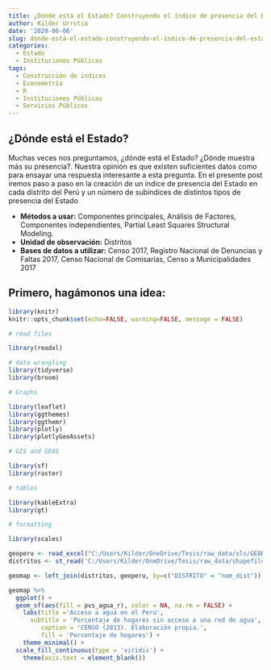 ```yaml
---
title: ¿Dónde está el Estado? Construyendo el índice de presencia del Estado
author: Kilder Urrutia
date: '2020-06-06'
slug: dónde-está-el-estado-construyendo-el-índice-de-presencia-del-estado
categories:
  - Estado
  - Instituciones Públicas
tags:
  - Construcción de índices
  - Econometría
  - R
  - Instituciones Públicas
  - Servicios Públicos
---
```


## ¿Dónde está el Estado?

Muchas veces nos preguntamos, ¿dónde está el Estado? ¿Dónde muestra más su presencia?. Nuestra opinión es que existen suficientes datos como para ensayar una respuesta interesante a esta pregunta. En el presente post iremos paso a paso en la creación de un índice de presencia del Estado en cada distrito del Perú y un número de subíndices de distintos tipos de presencia del Estado

* __Métodos a usar:__ Componentes principales, Análisis de Factores, Componentes independientes, Partial Least Squares Structural Modeling.
* __Unidad de observación:__ Distritos
* __Bases de datos a utilizar:__ Censo 2017, Registro Nacional de Denuncias y Faltas 2017, Censo Nacional de Comisarías, Censo a Municipalidades 2017

## Primero, hagámonos una idea:

```r
library(knitr)
knitr::opts_chunk$set(echo=FALSE, warning=FALSE, message = FALSE)

# read files

library(readxl)

# data wrangling
library(tidyverse)
library(broom)

# Graphs

library(leaflet)
library(ggthemes)
library(ggthemr)
library(plotly)
library(plotlyGeoAssets)

# GIS and GEOS

library(sf)
library(raster)

# tables

library(kableExtra)
library(gt)

# formatting

library(scales)

```

```r
geoperu <- read_excel("C:/Users/Kilder/OneDrive/Tesis/raw_data/xls/GEODATA/GeoPeru_Peru_Distritos.xlsx")
distritos <- st_read('C:/Users/Kilder/OneDrive/Tesis/raw_data/shapefiles/distritos/DISTRITOS.shp')

geomap <- left_join(distritos, geoperu, by=c("DISTRITO" = "nom_dist"))
```
```r
geomap %>% 
  ggplot() +
  geom_sf(aes(fill = pvs_agua_r), color = NA, na.rm = FALSE) +
    labs(title ='Acceso a agua en el Perú',
      subtitle = 'Porcentaje de hogares sin acceso a una red de agua',
         caption = 'CENSO (2013). Elaboración propia.',
         fill = 'Porcentaje de hogares') +
    theme_minimal() +
  scale_fill_continuous(type = 'viridis') +
    theme(axis.text = element_blank())
```

